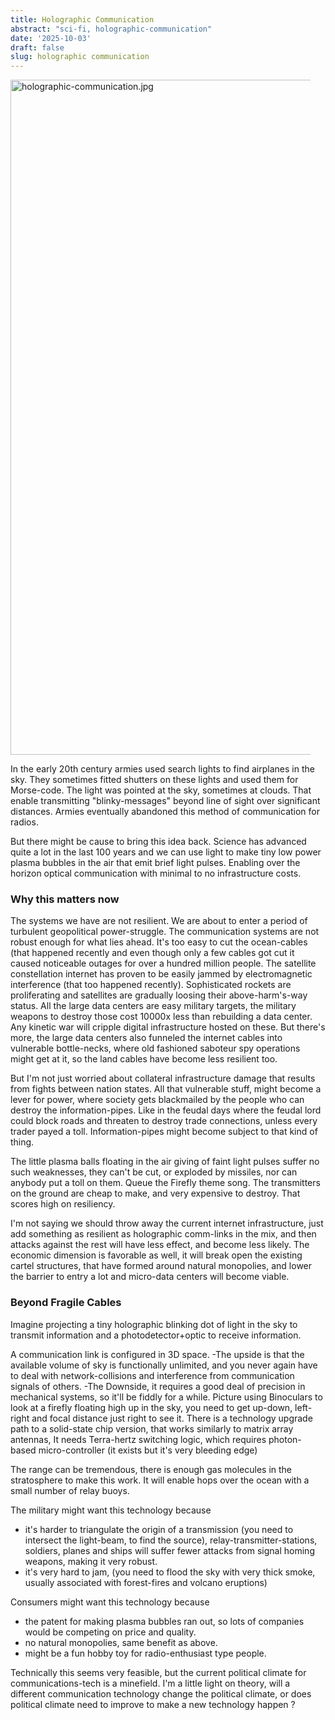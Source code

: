 ```yaml
---
title: Holographic Communication
abstract: "sci-fi, holographic-communication"
date: '2025-10-03'
draft: false
slug: holographic communication
---
```


<img style='max-width: 480px; margin: 0 auto;' src='/writing-images/holographic-communication.jpg' alt='holographic-communication.jpg' width='1920' height='1080' />

In the early 20th century armies used search lights to find airplanes in the sky. They sometimes fitted shutters on these lights and used them for Morse-code. The light was pointed at the sky, sometimes at clouds. That enable transmitting "blinky-messages" beyond line of sight over significant distances. Armies eventually abandoned this method of communication for radios.

But there might be cause to bring this idea back. Science has advanced quite a lot in the last 100 years and we can use light to make tiny low power plasma bubbles in the air that emit brief light pulses. Enabling over the horizon optical communication with minimal to no infrastructure costs.

### Why this matters now
The systems we have are not resilient. We are about to enter a period of turbulent geopolitical power-struggle. The communication systems are not robust enough for what lies ahead. It's too easy to cut the ocean-cables (that happened recently and even though only a few cables got cut it caused noticeable outages for over a hundred million people. The satellite constellation internet has proven to be easily jammed by electromagnetic interference (that too happened recently). Sophisticated rockets are proliferating and satellites are gradually loosing their above-harm's-way status.
All the large data centers are easy military targets, the military weapons to destroy those cost 10000x less than rebuilding a data center. Any kinetic war will cripple digital infrastructure hosted on these. But there's more, the large data centers also funneled the internet cables into vulnerable bottle-necks, where old fashioned saboteur spy operations might get at it, so the land cables have become less resilient too.

But I'm not just worried about collateral infrastructure damage that results from fights between nation states. All that vulnerable stuff, might become a lever for power, where society gets blackmailed by the people who can destroy the information-pipes. Like in the feudal days where the feudal lord could block roads and threaten to destroy trade connections, unless every trader payed a toll. Information-pipes might become subject to that kind of thing.

The little plasma balls floating in the air giving of faint light pulses suffer no such weaknesses, they can't be cut, or exploded by missiles, nor can anybody put a toll on them. Queue the Firefly theme song. The transmitters on the ground are cheap to make, and very expensive to destroy. That scores high on resiliency.

I'm not saying we should throw away the current internet infrastructure, just add something as resilient as holographic comm-links in the mix, and then attacks against the rest will have less effect, and become less likely. The economic dimension is favorable as well, it will break open the existing cartel structures, that have formed around natural monopolies, and lower the barrier to entry a lot and micro-data centers will become viable.


### Beyond Fragile Cables
Imagine projecting a tiny holographic blinking dot of light in the sky to transmit information and a photodetector+optic to receive information.

A communication link is configured in 3D space.
-The upside is that the available volume of sky is functionally unlimited, and you never again have to deal with network-collisions and interference from communication signals of others.
-The Downside, it requires a good deal of precision in mechanical systems, so it'll be fiddly for a while. Picture using Binoculars to look at a firefly floating high up in the sky, you need to get up-down, left-right and focal distance just right to see it. There is a technology upgrade path to a solid-state chip version, that works similarly to matrix array antennas, It needs Terra-hertz switching logic, which requires photon-based micro-controller (it exists but it's very bleeding edge)

The range can be tremendous, there is enough gas molecules in the stratosphere to make this work. It will enable hops over the ocean with a small number of relay buoys.

The military might want this technology because
- it's harder to triangulate the origin of a transmission (you need to intersect the light-beam, to find the source), relay-transmitter-stations, soldiers, planes and ships will suffer fewer attacks from signal homing weapons, making it very robust.
- it's very hard to jam, (you need to flood the sky with very thick smoke, usually associated with forest-fires and volcano eruptions)

Consumers might want this technology because
- the patent for making plasma bubbles ran out, so lots of companies would be competing on price and quality.
- no natural monopolies, same benefit as above.
- might be a fun hobby toy for radio-enthusiast type people.

Technically this seems very feasible, but the current political climate for communications-tech is a minefield.
I'm a little light on theory, will a different communication technology change the political climate, or does political climate need to improve to make a new technology happen ?
